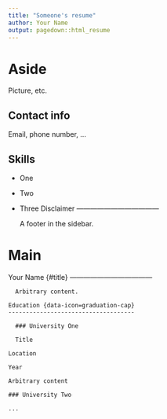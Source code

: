 ```yaml
---
title: "Someone's resume"
author: Your Name
output: pagedown::html_resume
---
```

  
  
  Aside
====================================
  
  Picture, etc.

Contact info
------------------------------------
  
  Email, phone number, ...

Skills
------------------------------------
  
  - One
- Two
- Three
Disclaimer
------------------------------------
  
  A footer in the sidebar.


Main
====================================
  
  Your Name {#title}
    ------------------------------------
      
      Arbitrary content.
    
    Education {data-icon=graduation-cap}
    ------------------------------------
      
      ### University One
      
      Title
    
    Location
    
    Year
    
    Arbitrary content
    
    ### University Two
    
    ...